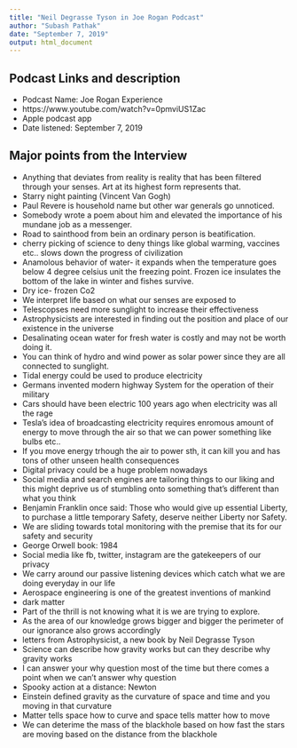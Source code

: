 ```yaml
---
title: "Neil Degrasse Tyson in Joe Rogan Podcast"
author: "Subash Pathak"
date: "September 7, 2019"
output: html_document
---
```




## Podcast Links and description
* Podcast Name: Joe Rogan Experience
* https://www.youtube.com/watch?v=0pmviUS1Zac
* Apple podcast app
* Date listened: September 7, 2019

## Major points from the Interview

* Anything that deviates from reality is reality that has been filtered through your senses. Art at its highest form represents that.
* Starry night painting (Vincent Van Gogh)
* Paul Revere is household name but other war generals go unnoticed.
* Somebody wrote a poem about him and elevated the importance of his mundane job as a messenger.
* Road to sainthood from bein an ordinary person is beatification.
* cherry picking of science to deny things like global warming, vaccines etc.. slows down the progress of civilization
* Anamolous behavior of water- it expands when the temperature goes below 4 degree celsius unit the freezing point. Frozen ice insulates the bottom of the lake in winter and fishes survive.
* Dry ice- frozen Co2
* We interpret life based on what our senses are exposed to
* Telescopses need more sunglight to increase their effectiveness
* Astrophysicists are interested in finding out the position and place of our existence in the universe
* Desalinating ocean water for fresh water is costly and may not be worth doing it.
* You can think of hydro and wind power as solar power since they are all connected to sunglight.
* Tidal energy could be used to produce electricity
* Germans invented modern highway System for the operation of their military
* Cars should have been electric 100 years ago when electricity was all the rage
* Tesla's idea of broadcasting electricity requires enromous amount of energy to move through the air so that we can power something like bulbs etc..
* If you move energy trhough the air to power sth, it can kill you and has tons of other unseen health consequences
* Digital privacy could be a huge problem nowadays
* Social media and search engines are tailoring things to our liking  and this might deprive us of stumbling onto something that's different than what you think
* Benjamin Franklin once said: Those who would give up essential Liberty, to purchase a little temporary Safety, deserve neither Liberty nor Safety.
* We are sliding towards total monitoring with the premise that its for our safety and security
* George Orwell book: 1984
* Social media like fb, twitter, instagram are the gatekeepers of our privacy
* We carry around our passive listening devices which catch what we are doing everyday in our life
* Aerospace engineering is one of the greatest inventions of mankind
* dark matter
* Part of the thrill is not knowing what it is we are trying to explore.
* As the area of our knowledge grows bigger and bigger the perimeter of our ignorance also grows accordingly
* letters from Astrophysicist, a new book by Neil Degrasse Tyson
* Science can describe how gravity works but can they describe why gravity works
* I can answer your why question most of the time but there comes a point when we can't answer why question
* Spooky action at a distance: Newton
* Einstein defined gravity as the curvature of space and time and you moving in that curvature
* Matter tells space how to curve and space tells matter how to move
* We can deterime the mass of the blackhole based on how fast the stars are moving based on the distance from the blackhole

